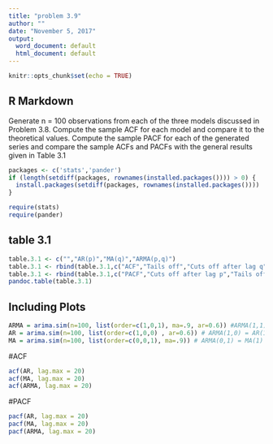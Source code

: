 ```yaml
---
title: "problem 3.9"
author: ""
date: "November 5, 2017"
output:
  word_document: default
  html_document: default
---
```


```r
knitr::opts_chunk$set(echo = TRUE)
```

## R Markdown

Generate n = 100 observations from each of the three models discussed in Problem 3.8. Compute the sample ACF for each model and compare it to the theoretical
values. Compute the sample PACF for each of the generated series and compare the
sample ACFs and PACFs with the general results given in Table 3.1

```r
packages <- c('stats','pander')
if (length(setdiff(packages, rownames(installed.packages()))) > 0) {
  install.packages(setdiff(packages, rownames(installed.packages())))  
}

require(stats)
require(pander)

```
## table 3.1
```r
table.3.1 <- c("","AR(p)","MA(q)","ARMA(p,q)")
table.3.1 <- rbind(table.3.1,c("ACF","Tails off","Cuts off after lag q","Tails off"))
table.3.1 <- rbind(table.3.1,c("PACF","Cuts off after lag p","Tails off q","Tails off"))
pandoc.table(table.3.1)
```

## Including Plots

```r
ARMA = arima.sim(n=100, list(order=c(1,0,1), ma=.9, ar=0.6)) #ARMA(1,1)
AR = arima.sim(n=100, list(order=c(1,0,0) , ar=0.6)) # ARMA(1,0) = AR(1)
MA = arima.sim(n=100, list(order=c(0,0,1), ma=.9)) # ARMA(0,1) = MA(1)
```

#ACF
```r
acf(AR, lag.max = 20)
acf(MA, lag.max = 20)
acf(ARMA, lag.max = 20)
```
#PACF
```r
pacf(AR, lag.max = 20)
pacf(MA, lag.max = 20)
pacf(ARMA, lag.max = 20)
```